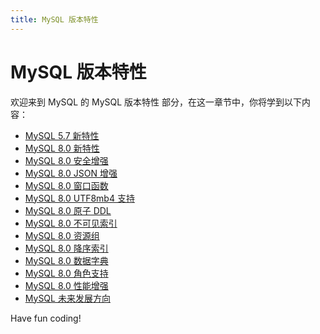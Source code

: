 ```yaml
---
title: MySQL 版本特性
---
```


# MySQL 版本特性

欢迎来到 MySQL 的 MySQL 版本特性 部分，在这一章节中，你将学到以下内容：

- [MySQL 5.7 新特性](./0-mysql-57-new-features.mdx)
- [MySQL 8.0 新特性](./1-mysql-80-new-features.mdx)
- [MySQL 8.0 安全增强](./2-mysql-80-security-enhancements.mdx)
- [MySQL 8.0 JSON 增强](./3-mysql-80json-enhancement.mdx)
- [MySQL 8.0 窗口函数](./4-mysql-80-window-function.mdx)
- [MySQL 8.0 UTF8mb4 支持](./5-mysql-80utf8mb4-support.mdx)
- [MySQL 8.0 原子 DDL](./6-mysql-80-atomic-ddl.mdx)
- [MySQL 8.0 不可见索引](./7-mysql-80-invisible-index.mdx)
- [MySQL 8.0 资源组](./8-mysql-80-resource-group.mdx)
- [MySQL 8.0 降序索引](./9-mysql-80-descending-index.mdx)
- [MySQL 8.0 数据字典](./10-mysql-80-data-dictionary.mdx)
- [MySQL 8.0 角色支持](./11-mysql-80-role-support.mdx)
- [MySQL 8.0 性能增强](./12-mysql-80-performance-enhancements.mdx)
- [MySQL 未来发展方向](./13-future-direction-of-mysql.mdx)

Have fun coding!
